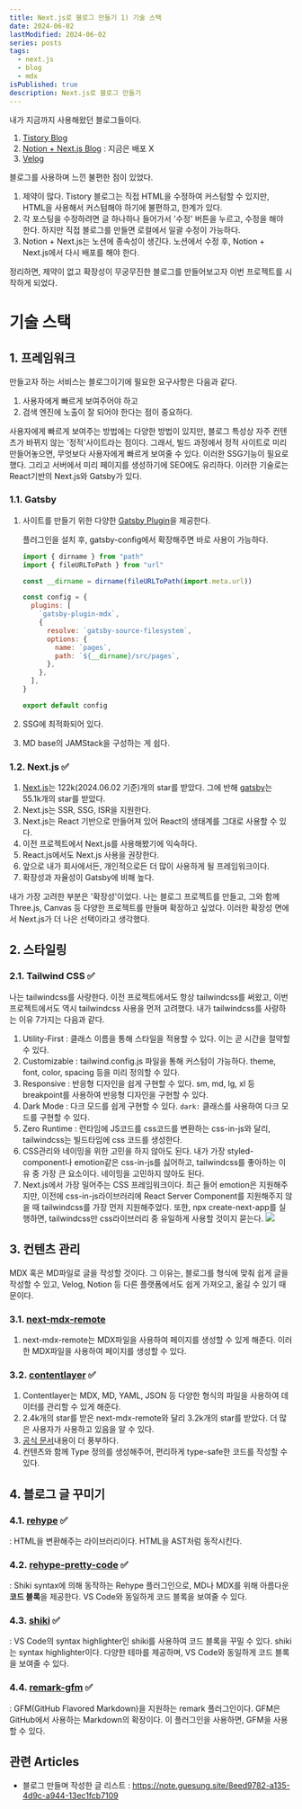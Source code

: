 ```yaml
---
title: Next.js로 블로그 만들기 1) 기술 스택
date: 2024-06-02
lastModified: 2024-06-02
series: posts
tags: 
  - next.js
  - blog
  - mdx
isPublished: true
description: Next.js로 블로그 만들기
---
```


내가 지금까지 사용해왔던 블로그들이다.

1. [Tistory Blog](https://peter-coding.tistory.com)
2. [Notion + Next.js Blog](https://github.com/guesung/blog) : 지금은 배포 X
3. [Velog](https://velog.io/@gueit214)

블로그를 사용하며 느낀 불편한 점이 있었다.

1. 제약이 많다. Tistory 블로그는 직접 HTML을 수정하여 커스텀할 수 있지만, HTML을 사용해서 커스텀해야 하기에 불편하고, 한계가 있다.
2. 각 포스팅을 수정하려면 글 하나하나 들어가서 '수정' 버튼을 누르고, 수정을 해야 한다. 하지만 직접 블로그를 만들면 로컬에서 일괄 수정이 가능하다.
3. Notion + Next.js는 노션에 종속성이 생긴다. 노션에서 수정 후, Notion + Next.js에서 다시 배포를 해야 한다.

정리하면, 제약이 없고 확장성이 무궁무진한 블로그를 만들어보고자 이번 프로젝트를 시작하게 되었다.

# 기술 스택

## 1. 프레임워크

만들고자 하는 서비스는 블로그이기에 필요한 요구사항은 다음과 같다.
1. 사용자에게 빠르게 보여주어야 하고
2. 검색 엔진에 노출이 잘 되어야 한다는 점이 중요하다. 

사용자에게 빠르게 보여주는 방법에는 다양한 방법이 있지만, 블로그 특성상 자주 컨텐츠가 바뀌지 않는 '정적'사이트라는 점이다. 그래서, 빌드 과정에서 정적 사이트로 미리 만들어놓으면, 무엇보다 사용자에게 빠르게 보여줄 수 있다. 이러한 SSG기능이 필요로 했다. 그리고 서버에서 미리 페이지를 생성하기에 SEO에도 유리하다. 이러한 기술로는 React기반의 Next.js와 Gatsby가 있다.

### 1.1. Gatsby
1. 사이트를 만들기 위한 다양한 [Gatsby Plugin](https://www.gatsbyjs.com/plugins)을 제공한다.

    플러그인을 설치 후, gatsby-config에서 확장해주면 바로 사용이 가능하다.

    ```js
    import { dirname } from "path"
    import { fileURLToPath } from "url"

    const __dirname = dirname(fileURLToPath(import.meta.url))

    const config = {
      plugins: [
        `gatsby-plugin-mdx`,
        {
          resolve: `gatsby-source-filesystem`,
          options: {
            name: `pages`,
            path: `${__dirname}/src/pages`,
          },
        },
      ],
    }

    export default config
    ```

2. SSG에 최적화되어 있다.

3. MD base의 JAMStack을 구성하는 게 쉽다.

### 1.2. Next.js ✅

1. [Next.js](https://github.com/vercel/next.js)는 122k(2024.06.02 기준)개의 star를 받았다. 그에 반해 [gatsby](https://github.com/gatsbyjs/gatsby)는 55.1k개의 star를 받았다.
2. Next.js는 SSR, SSG, ISR을 지원한다.
3. Next.js는 React 기반으로 만들어져 있어 React의 생태계를 그대로 사용할 수 있다.
4. 이전 프로젝트에서 Next.js를 사용해봤기에 익숙하다.
5. React.js에서도 Next.js 사용을 권장한다.
6. 앞으로 내가 회사에서든, 개인적으로든 더 많이 사용하게 될 프레임워크이다.
7. 확장성과 자율성이 Gatsby에 비해 높다.

내가 가장 고려한 부분은 '확장성'이었다. 나는 블로그 프로젝트를 만들고, 그와 함께 Three.js, Canvas 등 다양한 프로젝트를 만들며 확장하고 싶었다. 이러한 확장성 면에서 Next.js가 더 나은 선택이라고 생각했다.

## 2. 스타일링

### 2.1. Tailwind CSS ✅

나는 tailwindcss를 사랑한다. 이전 프로젝트에서도 항상 tailwindcss를 써왔고, 이번 프로젝트에서도 역시 tailwindcss 사용을 먼저 고려했다. 내가 tailwindcss를 사랑하는 이유 7가지는 다음과 같다.

1. Utility-First : 클래스 이름을 통해 스타일을 적용할 수 있다. 이는 곧 시간을 절약할 수 있다.
2. Customizable : tailwind.config.js 파일을 통해 커스텀이 가능하다. theme, font, color, spacing 등을 미리 정의할 수 있다.
3. Responsive : 반응형 디자인을 쉽게 구현할 수 있다. sm, md, lg, xl 등 breakpoint를 사용하여 반응형 디자인을 구현할 수 있다.
4. Dark Mode : 다크 모드를 쉽게 구현할 수 있다. `dark:` 클래스를 사용하여 다크 모드를 구현할 수 있다.
5. Zero Runtime : 런타임에 JS코드를 css코드를 변환하는 css-in-js와 달리, tailwindcss는 빌드타임에 css 코드를 생성한다.
6. CSS관리와 네이밍을 위한 고민을 하지 않아도 된다. 내가 가장 styled-component나 emotion같은 css-in-js를 싫어하고, tailwindcss를 좋아하는 이유 중 가장 큰 요소이다. 네이밍을 고민하지 않아도 된다.
7. Next.js에서 가장 밀어주는 CSS 프레임워크이다. 최근 들어 emotion은 지원해주지만, 이전에 css-in-js라이브러리에 React Server Component를 지원해주지 않을 때 tailwindcss를 가장 먼저 지원해주었다. 또한, npx create-next-app를 실행하면, tailwindcss만 css라이브러리 중 유일하게 사용할 것이지 묻는다.
    <Image src='1' />

## 3. 컨텐츠 관리

MDX 혹은 MD파일로 글을 작성할 것이다. 그 이유는, 블로그를 형식에 맞춰 쉽게 글을 작성할 수 있고, Velog, Notion 등 다른 플랫폼에서도 쉽게 가져오고, 옮길 수 있기 때문이다.

### 3.1. [next-mdx-remote](https://github.com/hashicorp/next-mdx-remote)

1. next-mdx-remote는 MDX파일을 사용하여 페이지를 생성할 수 있게 해준다. 이러한 MDX파일을 사용하여 페이지를 생성할 수 있다.

### 3.2. [contentlayer](https://github.com/contentlayerdev/contentlayer) ✅

1. Contentlayer는 MDX, MD, YAML, JSON 등 다양한 형식의 파일을 사용하여 데이터를 관리할 수 있게 해준다. 
2. 2.4k개의 star를 받은 next-mdx-remote와 달리 3.2k개의 star를 받았다. 더 많은 사용자가 사용하고 있음을 알 수 있다.
3. [공식 문서](https://contentlayer.dev)내용이 더 풍부하다.
4. 컨텐츠와 함께 Type 정의를 생성해주어, 편리하게 type-safe한 코드를 작성할 수 있다.

## 4. 블로그 글 꾸미기

### 4.1. [rehype](https://github.com/rehypejs/rehype) ✅

: HTML을 변환해주는 라이브러리이다. HTML을 AST처럼 동작시킨다.


### 4.2. [rehype-pretty-code](https://rehype-pretty.pages.dev/) ✅

: Shiki syntax에 의해 동작하는 Rehype 플러그인으로, MD나 MDX를 위해 아름다운 **코드 블록**을 제공한다. VS Code와 동일하게 코드 블록을 보여줄 수 있다.


### 4.3. [shiki](https://github.com/shikijs/shiki) ✅

: VS Code의 syntax highlighter인 shiki를 사용하여 코드 블록을 꾸밀 수 있다. shiki는 syntax highlighter이다. 다양한 테마를 제공하며, VS Code와 동일하게 코드 블록을 보여줄 수 있다.


### 4.4. [remark-gfm](https://github.com/remarkjs/remark-gfm) ✅

: GFM(GitHub Flavored Markdown)을 지원하는 remark 플러그인이다. GFM은 GitHub에서 사용하는 Markdown의 확장이다. 이 플러그인을 사용하면, GFM을 사용할 수 있다.


## 관련 Articles
- 블로그 만들며 작성한 글 리스트 : https://note.guesung.site/8eed9782-a135-4d9c-a944-13ec1fcb7109